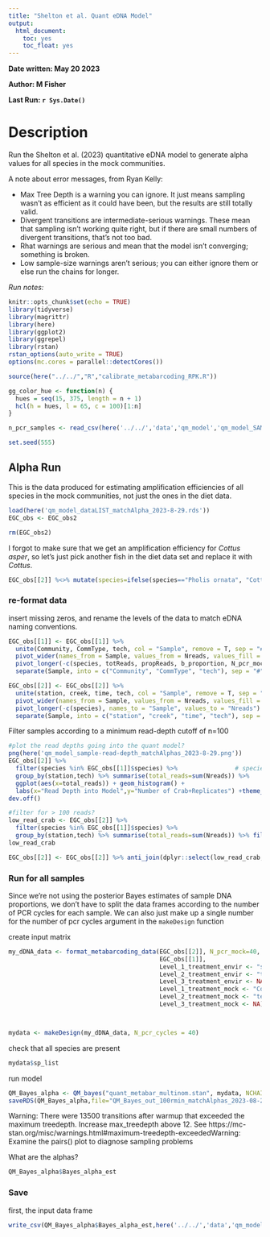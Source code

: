 ```yaml
---
title: "Shelton et al. Quant eDNA Model"
output: 
  html_document:
    toc: yes
    toc_float: yes
---
```


**Date written: May 20 2023**

**Author: M Fisher**

**Last Run: `r Sys.Date()`**


# Description

Run the Shelton et al. (2023) quantitative eDNA model to generate alpha values for all species in the mock communities. 

A note about error messages, from Ryan Kelly:

- Max Tree Depth is a warning you can ignore.  It just means sampling wasn’t as efficient as it could have been, but the results are still totally valid.
- Divergent transitions are intermediate-serious warnings.  These mean that sampling isn’t working quite right, but if there are small numbers of divergent transitions, that’s not too bad.
- Rhat warnings are serious and mean that the model isn’t converging; something is broken.
- Low sample-size warnings aren’t serious; you can either ignore them or else run the chains for longer.


*Run notes:*

```r
knitr::opts_chunk$set(echo = TRUE)
library(tidyverse)
library(magrittr)
library(here)
library(ggplot2)
library(ggrepel)
library(rstan)
rstan_options(auto_write = TRUE)
options(mc.cores = parallel::detectCores())

source(here("../../","R","calibrate_metabarcoding_RPK.R"))

gg_color_hue <- function(n) {
  hues = seq(15, 375, length = n + 1)
  hcl(h = hues, l = 65, c = 100)[1:n]
}

n_pcr_samples <- read_csv(here('../../','data','qm_model','qm_model_SAMPLEpcr.csv'))

set.seed(555)
```


## Alpha Run

This is the data produced for estimating amplification efficiencies of all species in the mock communities, not just the ones in the diet data. 

```r
load(here('qm_model_dataLIST_matchAlpha_2023-8-29.rds'))
EGC_obs <- EGC_obs2

rm(EGC_obs2)
```


I forgot to make sure that we get an amplification efficiency for *Cottus asper*, so let's just pick another fish in the diet data set and replace it with *Cottus*.

```r
EGC_obs[[2]] %<>% mutate(species=ifelse(species=="Pholis ornata", "Cottus",species))
```



### re-format data

insert missing zeros, and rename the levels of the data to match eDNA naming conventions.
```r
EGC_obs[[1]] <- EGC_obs[[1]] %>% 
  unite(Community, CommType, tech, col = "Sample", remove = T, sep = "#") %>% 
  pivot_wider(names_from = Sample, values_from = Nreads, values_fill = 0) %>% 
  pivot_longer(-c(species, totReads, propReads, b_proportion, N_pcr_mock), names_to = "Sample", values_to = "Nreads") %>% 
  separate(Sample, into = c("Community", "CommType", "tech"), sep = "#")

EGC_obs[[2]] <- EGC_obs[[2]] %>% 
  unite(station, creek, time, tech, col = "Sample", remove = T, sep = "#") %>% 
  pivot_wider(names_from = Sample, values_from = Nreads, values_fill = 0) %>% 
  pivot_longer(-c(species), names_to = "Sample", values_to = "Nreads") %>% 
  separate(Sample, into = c("station", "creek", "time", "tech"), sep = "#")
```

Filter samples according to a minimum read-depth cutoff of n=100
```r
#plot the read depths going into the quant model?
png(here('qm_model_sample-read-depth_matchAlphas_2023-8-29.png'))
EGC_obs[[2]] %>%
  filter(species %in% EGC_obs[[1]]$species) %>%                # species in quant model
  group_by(station,tech) %>% summarise(total_reads=sum(Nreads)) %>%
  ggplot(aes(x=total_reads)) + geom_histogram() + 
  labs(x="Read Depth into Model",y="Number of Crab+Replicates") +theme_bw()
dev.off()

#filter for > 100 reads?
low_read_crab <- EGC_obs[[2]] %>%
  filter(species %in% EGC_obs[[1]]$species) %>% 
  group_by(station,tech) %>% summarise(total_reads=sum(Nreads)) %>% filter(total_reads < 100)
low_read_crab
```
```r
EGC_obs[[2]] <- EGC_obs[[2]] %>% anti_join(dplyr::select(low_read_crab,station,tech))
```


### Run for all samples

Since we're not using the posterior Bayes estimates of sample DNA proportions, we don't have to split the data frames according to the number of PCR cycles for each sample. We can also just make up a single number for the number of pcr cycles argument in the `makeDesign` function


create input matrix
```r
my_dDNA_data <- format_metabarcoding_data(EGC_obs[[2]], N_pcr_mock=40,
                                          EGC_obs[[1]],
                                          Level_1_treatment_envir <- "station",
                                          Level_2_treatment_envir <- "tech",
                                          Level_3_treatment_envir <- NA,
                                          Level_1_treatment_mock <- "Community",
                                          Level_2_treatment_mock <- "tech",
                                          Level_3_treatment_mock <- NA)



mydata <- makeDesign(my_dDNA_data, N_pcr_cycles = 40)
```
check that all species are present
```r
mydata$sp_list
```

run model
```r
QM_Bayes_alpha <- QM_bayes("quant_metabar_multinom.stan", mydata, NCHAINS = 3, ITER = 5000 )
saveRDS(QM_Bayes_alpha,file="QM_Bayes_out_100rmin_matchAlphas_2023-08-29.rds")
```
Warning: There were 13500 transitions after warmup that exceeded the maximum treedepth. Increase max_treedepth above 12. See
https://mc-stan.org/misc/warnings.html#maximum-treedepth-exceededWarning: Examine the pairs() plot to diagnose sampling problems



What are the alphas?
```r
QM_Bayes_alpha$Bayes_alpha_est
```



### Save 

first, the input data frame
```r
write_csv(QM_Bayes_alpha$Bayes_alpha_est,here('../../','data','qm_model','QM_Bayes_out_AlphaRun_alpha_est.csv'))
```



